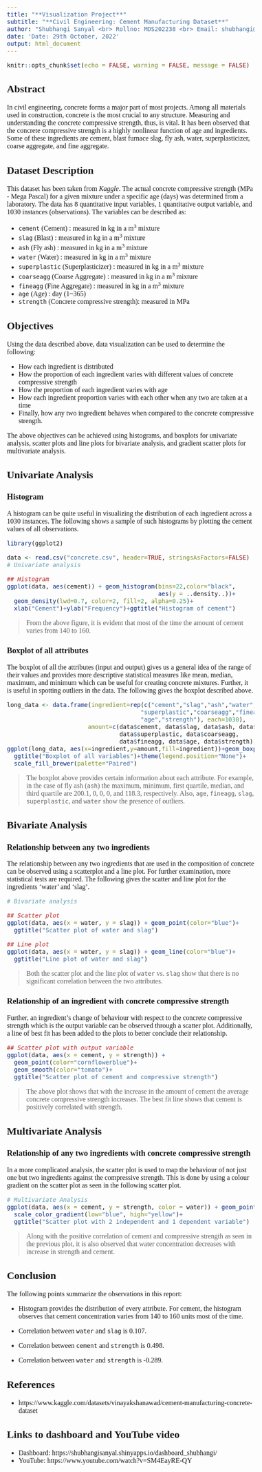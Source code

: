 ---
title: "**Visualization Project**"
subtitle: "**Civil Engineering: Cement Manufacturing Dataset**"
author: "Shubhangi Sanyal <br> Rollno: MDS202238 <br> Email: shubhangi@cmi.ac.in"
date: 'Date: 29th October, 2022'
output: html_document
---
<style type="text/css">
  body{
  font-size: 12pt;
  font-family: lustria, san-serif
}
</style>

```{r setup, include=FALSE}
knitr::opts_chunk$set(echo = FALSE, warning = FALSE, message = FALSE)
```


## **Abstract**

In civil engineering, concrete forms a major part of most projects. Among all materials used in construction, concrete is the most crucial to any structure. Measuring and understanding the concrete compressive strength, thus, is vital. It has been observed that the concrete compressive strength is a highly nonlinear function of age and ingredients. Some of these ingredients are cement, blast furnace slag, fly ash, water, superplasticizer, coarse aggregate, and fine aggregate.

## **Dataset Description**

This dataset has been taken from *Kaggle*. The actual concrete compressive strength (MPa - Mega Pascal) for a given mixture under a specific age (days) was determined from a laboratory. The data has 8 quantitative input variables, 1 quantitative output variable, and 1030 instances (observations). The variables can be described as:

- `cement` (Cement) : measured in kg in a m^3^ mixture
- `slag` (Blast) : measured in kg in a m^3^ mixture
- `ash` (Fly ash) : measured in kg in a m^3^ mixture
- `water` (Water) : measured in kg in a m^3^ mixture
- `superplastic` (Superplasticizer) : measured in kg in a m^3^ mixture
- `coarseagg` (Coarse Aggregate) : measured in kg in a m^3^ mixture
- `fineagg` (Fine Aggregate) : measured in kg in a m^3^ mixture
- `age` (Age) : day (1~365)
- `strength` (Concrete compressive strength): measured in MPa

## **Objectives**

Using the data described above, data visualization can be used to determine the following:

- How each ingredient is distributed
- How the proportion of each ingredient varies with different values of concrete compressive strength
- How the proportion of each ingredient varies with age
- How each ingredient proportion varies with each other when any two are taken at a time
- Finally, how any two ingredient behaves when compared to the concrete compressive strength.<br>

The above objectives can be achieved using histograms, and boxplots for univariate analysis, scatter plots and line plots for bivariate analysis, and gradient scatter plots for multivariate analysis. 

## **Univariate Analysis**

### Histogram

A histogram can be quite useful in visualizing the distribution of each ingredient across a 1030 instances. The following shows a sample of such histograms by plotting the cement values of all observations.

```{r, echo=FALSE, include=FALSE}
library(ggplot2)
```

```{r}
data <- read.csv("concrete.csv", header=TRUE, stringsAsFactors=FALSE)
# Univariate analysis

## Histogram
ggplot(data, aes(cement)) + geom_histogram(bins=22,color="black",
                                           aes(y = ..density..))+
  geom_density(lwd=0.7, color=2, fill=2, alpha=0.25)+
  xlab("Cement")+ylab("Frequency")+ggtitle("Histogram of cement")
```

> From the above figure, it is evident that most of the time the amount of cement varies from 140 to 160.

### Boxplot of all attributes
The boxplot of all the attributes (input and output) gives us a general idea of the range of their values and provides more descriptive statistical measures like mean, median, maximum, and minimum which can be useful for creating concrete mixtures. Further, it is useful in spotting outliers in the data. The following gives the boxplot described above.

```{r}
long_data <- data.frame(ingredient=rep(c("cement","slag","ash","water",
                                      "superplastic","coarseagg","fineagg",
                                      "age","strength"), each=1030),
                       amount=c(data$cement, data$slag, data$ash, data$water, 
                                data$superplastic, data$coarseagg, 
                                data$fineagg, data$age, data$strength))
ggplot(long_data, aes(x=ingredient,y=amount,fill=ingredient))+geom_boxplot()+
  ggtitle("Boxplot of all variables")+theme(legend.position="None")+ 
  scale_fill_brewer(palette="Paired")
```

> The boxplot above provides certain information about each attribute. For example, in the case of fly ash (`ash`) the maximum, minimum, first quartile, median, and third quartile are 200.1, 0, 0, 0, and 118.3, respectively. Also, `age`, `fineagg`, `slag`, `superplastic`, and `water` show the presence of outliers.

## **Bivariate Analysis**

### Relationship between any two ingredients

The relationship between any two ingredients that are used in the composition of concrete can be observed using a scatterplot and a line plot. For further examination, more statistical tests are required. The following gives the scatter and line plot for the ingredients ‘water’ and ‘slag’.

```{r}
# Bivariate analysis

## Scatter plot 
ggplot(data, aes(x = water, y = slag)) + geom_point(color="blue")+
  ggtitle("Scatter plot of water and slag")

## Line plot
ggplot(data, aes(x = water, y = slag)) + geom_line(color="blue")+
  ggtitle("Line plot of water and slag")
```

> Both the scatter plot and the line plot of `water` vs. `slag` show that there is no significant correlation between the two attributes.

### Relationship of an ingredient with concrete compressive strength

Further, an ingredient’s change of behaviour with respect to the concrete compressive strength which is the output variable can be observed through a scatter plot. Additionally, a line of best fit has been added to the plots to better conclude their relationship.

```{r}
## Scatter plot with output variable
ggplot(data, aes(x = cement, y = strength)) + 
  geom_point(color="cornflowerblue")+
  geom_smooth(color="tomato")+
  ggtitle("Scatter plot of cement and compressive strength")
```

> The above plot shows that with the increase in the amount of cement the average concrete compressive strength increases. The best fit line shows that cement is positively correlated with strength.

## **Multivariate Analysis**

### Relationship of any two ingredients with concrete compressive strength

In a more complicated analysis, the scatter plot is used to map the behaviour of not just one but two ingredients against the compressive strength. This is done by using a colour gradient on the scatter plot as seen in the following scatter plot. 

```{r}
# Multivariate Analysis
ggplot(data, aes(x = cement, y = strength, color = water)) + geom_point(size=1.7)+
  scale_color_gradient(low="blue", high="yellow")+
  ggtitle("Scatter plot with 2 independent and 1 dependent variable")
```

> Along with the positive correlation of cement and compressive strength as seen in the previous plot, it is also observed that water concentration decreases with increase in strength and cement.

## **Conclusion**

The following points summarize the observations in this report:

- Histogram provides the distribution of every attribute. For cement, the histogram observes that cement concentration varies from 140 to 160 units most of the time.

- Correlation between `water` and `slag` is 0.107.

- Correlation between `cement` and `strength` is 0.498.

- Correlation between `water` and `strength` is -0.289.

## **References**

- https://www.kaggle.com/datasets/vinayakshanawad/cement-manufacturing-concrete-dataset

## **Links to dashboard and YouTube video**

- Dashboard: https://shubhangisanyal.shinyapps.io/dashboard_shubhangi/
- YouTube: https://www.youtube.com/watch?v=SM4EayRE-QY
